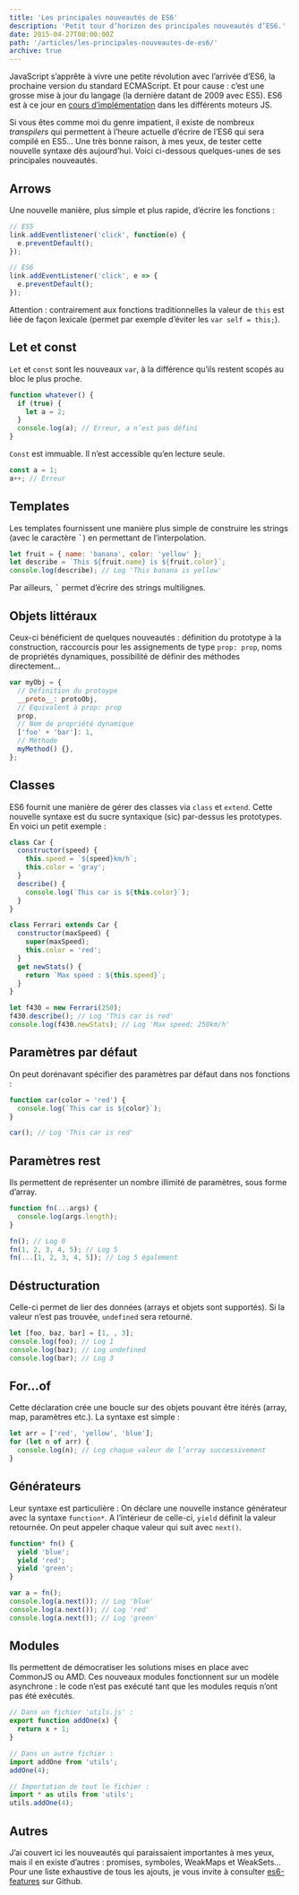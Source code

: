 ```yaml
---
title: 'Les principales nouveautés de ES6'
description: 'Petit tour d’horizon des principales nouveautés d’ES6.'
date: 2015-04-27T00:00:00Z
path: '/articles/les-principales-nouveautes-de-es6/'
archive: true
---
```


JavaScript s’apprête à vivre une petite révolution avec l’arrivée d’ES6, la prochaine version du standard ECMAScript. Et pour cause : c’est une grosse mise à jour du langage (la dernière datant de 2009 avec ES5). ES6 est à ce jour en [cours d’implémentation](http://kangax.github.io/compat-table/es6/) dans les différents moteurs JS.

Si vous êtes comme moi du genre impatient, il existe de nombreux _transpilers_ qui permettent à l’heure actuelle d’écrire de l’ES6 qui sera compilé en ES5… Une très bonne raison, à mes yeux, de tester cette nouvelle syntaxe dès aujourd’hui. Voici ci-dessous quelques-unes de ses principales nouveautés.

## Arrows

Une nouvelle manière, plus simple et plus rapide, d’écrire les fonctions :

```js
// ES5
link.addEventlistener('click', function(e) {
  e.preventDefault();
});

// ES6
link.addEventListener('click', e => {
  e.preventDefault();
});
```

Attention : contrairement aux fonctions traditionnelles la valeur de `this` est liée de façon lexicale (permet par exemple d’éviter les `var self = this;`).

## Let et const

`Let` et `const` sont les nouveaux `var`, à la différence qu’ils restent scopés au bloc le plus proche.

```js
function whatever() {
  if (true) {
    let a = 2;
  }
  console.log(a); // Erreur, a n’est pas défini
}
```

`Const` est immuable. Il n’est accessible qu’en lecture seule.

```js
const a = 1;
a++; // Erreur
```

## Templates

Les templates fournissent une manière plus simple de construire les strings (avec le caractère <kbd>`</kbd>) en permettant de l’interpolation.

```js
let fruit = { name: 'banana', color: 'yellow' };
let describe = `This ${fruit.name} is ${fruit.color}`;
console.log(describe); // Log 'This banana is yellow'
```

Par ailleurs, <kbd>`</kbd> permet d’écrire des strings multilignes.

## Objets littéraux

Ceux-ci bénéficient de quelques nouveautés : définition du prototype à la construction, raccourcis pour les assignements de type `prop: prop`, noms de propriétés dynamiques, possibilité de définir des méthodes directement…

```js
var myObj = {
  // Définition du protoype
  __proto__: protoObj,
  // Equivalent à prop: prop
  prop,
  // Nom de propriété dynamique
  ['foo' + 'bar']: 1,
  // Méthode
  myMethod() {},
};
```

## Classes

ES6 fournit une manière de gérer des classes via `class` et `extend`. Cette nouvelle syntaxe est du sucre syntaxique (sic) par-dessus les prototypes. En voici un petit exemple :

```js
class Car {
  constructor(speed) {
    this.speed = `${speed}km/h`;
    this.color = 'gray';
  }
  describe() {
    console.log(`This car is ${this.color}`);
  }
}

class Ferrari extends Car {
  constructor(maxSpeed) {
    super(maxSpeed);
    this.color = 'red';
  }
  get newStats() {
    return `Max speed : ${this.speed}`;
  }
}

let f430 = new Ferrari(250);
f430.describe(); // Log 'This car is red'
console.log(f430.newStats); // Log 'Max speed: 250km/h'
```

## Paramètres par défaut

On peut dorénavant spécifier des paramètres par défaut dans nos fonctions :

```js
function car(color = 'red') {
  console.log(`This car is ${color}`);
}

car(); // Log 'This car is red'
```

## Paramètres rest

Ils permettent de représenter un nombre illimité de paramètres, sous forme d’array.

```js
function fn(...args) {
  console.log(args.length);
}

fn(); // Log 0
fn(1, 2, 3, 4, 5); // Log 5
fn(...[1, 2, 3, 4, 5]); // Log 5 également
```

## Déstructuration

Celle-ci permet de lier des données (arrays et objets sont supportés). Si la valeur n’est pas trouvée, `undefined` sera retourné.

```js
let [foo, baz, bar] = [1, , 3];
console.log(foo); // Log 1
console.log(baz); // Log undefined
console.log(bar); // Log 3
```

## For...of

Cette déclaration crée une boucle sur des objets pouvant être itérés (array, map, paramètres etc.). La syntaxe est simple :

```js
let arr = ['red', 'yellow', 'blue'];
for (let n of arr) {
  console.log(n); // Log chaque valeur de l’array successivement
}
```

## Générateurs

Leur syntaxe est particulière : On déclare une nouvelle instance générateur avec la syntaxe `function*`. A l’intérieur de celle-ci, `yield` définit la valeur retournée. On peut appeler chaque valeur qui suit avec `next()`.

```js
function* fn() {
  yield 'blue';
  yield 'red';
  yield 'green';
}

var a = fn();
console.log(a.next()); // Log 'blue'
console.log(a.next()); // Log 'red'
console.log(a.next()); // Log 'green'
```

## Modules

Ils permettent de démocratiser les solutions mises en place avec CommonJS ou AMD. Ces nouveaux modules fonctionnent sur un modèle asynchrone : le code n’est pas exécuté tant que les modules requis n’ont pas été exécutés.

```js
// Dans un fichier 'utils.js' :
export function addOne(x) {
  return x + 1;
}

// Dans un autre fichier :
import addOne from 'utils';
addOne(4);

// Importation de tout le fichier :
import * as utils from 'utils';
utils.addOne(4);
```

## Autres

J’ai couvert ici les nouveautés qui paraissaient importantes à mes yeux, mais il en existe d’autres : promises, symboles, WeakMaps et WeakSets… Pour une liste exhaustive de tous les ajouts, je vous invite à consulter [es6-features](https://github.com/lukehoban/es6features) sur Github.
